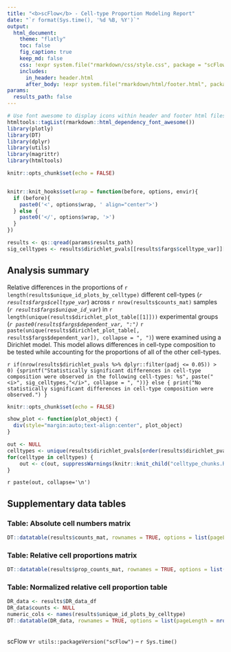 ```yaml
---
title: "<b>scFlow</b> - Cell-type Proportion Modeling Report"
date: "`r format(Sys.time(), '%d %B, %Y')`"
output:
  html_document:
    theme: "flatly"
    toc: false
    fig_caption: true
    keep_md: false
    css: !expr system.file("rmarkdown/css/style.css", package = "scFlow")
    includes:
      in_header: header.html
      after_body: !expr system.file("rmarkdown/html/footer.html", package = "scFlow")
params:
  results_path: false
---
```


```r
# Use font awesome to display icons within header and footer html files
htmltools::tagList(rmarkdown::html_dependency_font_awesome())
library(plotly)
library(DT)
library(dplyr)
library(utils)
library(magrittr)
library(htmltools)

knitr::opts_chunk$set(echo = FALSE)


knitr::knit_hooks$set(wrap = function(before, options, envir){
  if (before){
    paste0('<', options$wrap, ' align="center">')
  } else {
    paste0('</', options$wrap, '>')
  }
})
```

```r
results <- qs::qread(params$results_path)
sig_celltypes <- results$dirichlet_pvals[[results$fargs$celltype_var]][results$dirichlet_pvals$padj <= 0.05]
```

## Analysis summary

Relative differences in the proportions of `r length(results$unique_id_plots_by_celltype)` different cell-types (_`r results$fargs$celltype_var`_) across `r nrow(results$counts_mat)` samples (_`r results$fargs$unique_id_var`_) in `r length(unique(results$dirichlet_plot_table[[1]]))` experimental groups (_`r paste0(results$fargs$dependent_var, ":")`_ `r paste(unique(results$dirichlet_plot_table[, results$fargs$dependent_var]), collapse = ", ")`) were examined using a Dirichlet model.  This model allows differences in cell-type composition to be tested while accounting for the proportions of all of the other cell-types.

`r if(nrow(results$dirichlet_pvals %>% dplyr::filter(padj <= 0.05)) > 0) {sprintf("Statistically significant differences in cell-type composition were observed in the following cell-types: %s", paste("<i>", sig_celltypes,"</i>", collapse = ", "))} else { print("No statistically significant differences in cell-type composition were observed.") }`

```r
knitr::opts_chunk$set(echo = FALSE)

show_plot <- function(plot_object) {
  div(style="margin:auto;text-align:center", plot_object)
}

out <- NULL
celltypes <- unique(results$dirichlet_pvals[order(results$dirichlet_pvals$padj),][[results$fargs$celltype_var]]) #ordered by pvalue
for(celltype in celltypes) {
    out <- c(out, suppressWarnings(knitr::knit_child("celltype_chunks.Rmd")))
}
```

`r paste(out, collapse='\n')`

## Supplementary data tables
### Table: Absolute cell numbers matrix
```r
DT::datatable(results$counts_mat, rownames = TRUE, options = list(pageLength = nrow(results$counts_mat), scrollX=T, columnDefs = list(list(className = 'dt-left', targets = "_all"))), escape = FALSE )
```

### Table: Relative cell proportions matrix
```r

DT::datatable(results$prop_counts_mat, rownames = TRUE, options = list(pageLength = nrow(results$prop_counts_mat), scrollX=T, columnDefs = list(list(className = 'dt-left', targets = "_all"))), escape = FALSE) %>% DT::formatRound(columns = colnames(results$prop_counts_mat), digits = 3)
```

### Table: Normalized relative cell proportion table
```r
DR_data <- results$DR_data_df
DR_data$counts <- NULL
numeric_cols <- names(results$unique_id_plots_by_celltype)
DT::datatable(DR_data, rownames = TRUE, options = list(pageLength = nrow(DR_data), scrollX=T, columnDefs = list(list(className = 'dt-left', targets = "_all"))), escape = FALSE) %>% DT::formatRound(columns = numeric_cols, digits = 3)
```

<br>scFlow v`r utils::packageVersion("scFlow")` -- `r Sys.time()`
